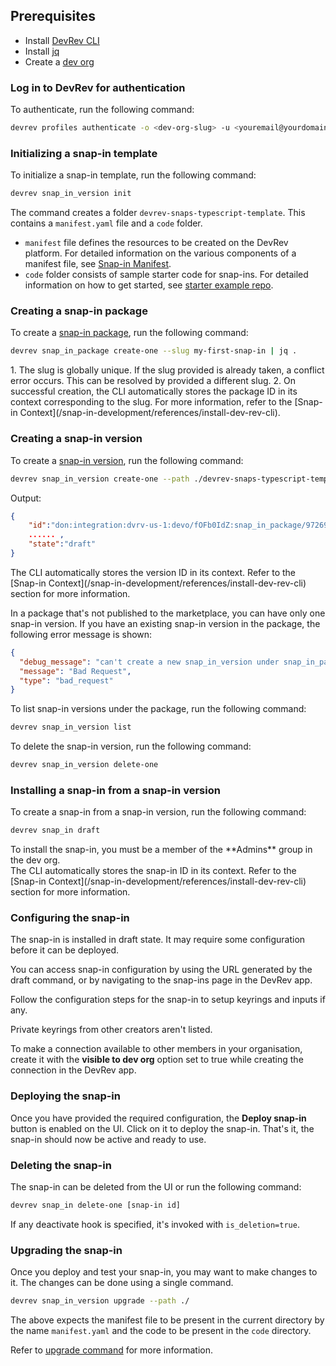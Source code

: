 ## Prerequisites

- Install [DevRev CLI](welcome/snap-in-development/references/install-dev-rev-cli)
- Install [jq](https://stedolan.github.io/jq)
- Create a [dev org](https://app.devrev.ai/)

### Log in to DevRev for authentication

To authenticate, run the following command:

```bash
devrev profiles authenticate -o <dev-org-slug> -u <youremail@yourdomain.com>
```

### Initializing a snap-in template

To initialize a snap-in template, run the following command:

```bash
devrev snap_in_version init
```

The command creates a folder `devrev-snaps-typescript-template`. This contains a `manifest.yaml` file and a `code` folder.

- `manifest` file defines the resources to be created on the DevRev platform. For detailed information on the various components of a manifest file, see [Snap-in Manifest](/snap-in-development/references/snap-in-manifest).
- `code` folder consists of sample starter code for snap-ins. For detailed information on how to get started, see [starter example repo](https://github.com/devrev/snap-in-examples/tree/main/1-starter/code#readme).

### Creating a snap-in package

To create a [snap-in package](/snap-in-development/concepts), run the following command:

```bash
devrev snap_in_package create-one --slug my-first-snap-in | jq .
```
<Callout intent="info">
1. The slug is globally unique. If the slug provided is already taken, a conflict error occurs. This can be resolved by provided a different slug.
2. On successful creation, the CLI automatically stores the package ID in its context corresponding to the slug. For more information, refer to the [Snap-in Context](/snap-in-development/references/install-dev-rev-cli).
</Callout>

### Creating a snap-in version

To create a [snap-in version](/snap-in-development/concepts), run the following command:

```bash
devrev snap_in_version create-one --path ./devrev-snaps-typescript-template | jq .
```

Output:

```json
{
    "id":"don:integration:dvrv-us-1:devo/fOFb0IdZ:snap_in_package/972696ef-32cf-4ec0-81da-5a4a7804fa91:snap_in_version/52c058a9-7d68-4538-b70e-46efc7dfcd0d",
    ...... ,
    "state":"draft"
}
```
<Callout intent="info">
 The CLI automatically stores the version ID in its context. Refer to the [Snap-in Context](/snap-in-development/references/install-dev-rev-cli) section for more information.
</Callout>

In a package that's not published to the marketplace, you can have only one snap-in version. If you have an existing snap-in version in the package, the following error message is shown:

```json
{
  "debug_message": "can't create a new snap_in_version under snap_in_package <ID> because there is already a non-published snap_in_version under it",
  "message": "Bad Request",
  "type": "bad_request"
}
```

To list snap-in versions under the package, run the following command:

```bash
devrev snap_in_version list
```

To delete the snap-in version, run the following command:

```bash
devrev snap_in_version delete-one
```

### Installing a snap-in from a snap-in version

To create a snap-in from a snap-in version, run the following command:

```bash
devrev snap_in draft
```

<Callout intent="info">
To install the snap-in, you must be a member of the **Admins** group in the dev org.
</Callout>

<br />

<Callout intent="info">
The CLI automatically stores the snap-in ID in its context. Refer to the [Snap-in Context](/snap-in-development/references/install-dev-rev-cli) section for more information.
</Callout>

### Configuring the snap-in

The snap-in is installed in draft state. It may require some configuration before it can be deployed.

You can access snap-in configuration by using the URL generated by the draft command, or by navigating to the snap-ins page in the DevRev app.

Follow the configuration steps for the snap-in to setup keyrings and inputs if any.

<Callout intent="info">
Private keyrings from other creators aren't listed.
</Callout>

To make a connection available to other members in your organisation, create it with the **visible to dev org** option set to true while creating the connection in the DevRev app.

### Deploying the snap-in

Once you have provided the required configuration, the **Deploy snap-in** button is enabled on the UI. Click on it to deploy the snap-in.
That's it, the snap-in should now be active and ready to use.

### Deleting the snap-in

The snap-in can be deleted from the UI or run the following command:

```bash
devrev snap_in delete-one [snap-in id]
```

If any deactivate hook is specified, it's invoked with `is_deletion=true`.

### Upgrading the snap-in

Once you deploy and test your snap-in, you may want to make changes to it. The changes can be done using a single command.

```bash
devrev snap_in_version upgrade --path ./
```

The above expects the manifest file to be present in the current directory by the name `manifest.yaml` and the code to be present in the `code` directory.

Refer to [upgrade command](/snap-in-development/upgrade-snap-ins) for more information.
